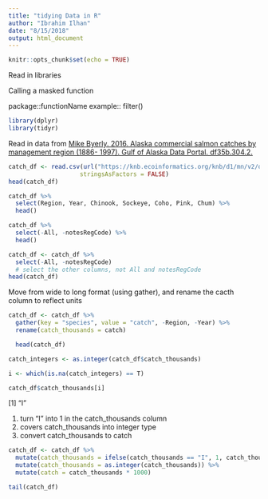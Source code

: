 ```yaml
---
title: "tidying Data in R"
author: "Ibrahim Ilhan"
date: "8/15/2018"
output: html_document
---
```


```r
knitr::opts_chunk$set(echo = TRUE)
```
Read in libraries

Calling a masked function

package::functionName
example:: filter()


```r
library(dplyr)
library(tidyr)
```
Read in data from [Mike Byerly. 2016. Alaska commercial salmon catches by management region (1886- 1997). Gulf of Alaska Data Portal. df35b.304.2.](https://knb.ecoinformatics.org/#view/df35b.304.2)

```r
catch_df <- read.csv(url("https://knb.ecoinformatics.org/knb/d1/mn/v2/object/df35b.302.1", method = "libcurl"),
                    stringsAsFactors = FALSE)
head(catch_df)
```


```r
catch_df %>% 
  select(Region, Year, Chinook, Sockeye, Coho, Pink, Chum) %>% 
  head()
```

```r
catch_df %>% 
  select(-All, -notesRegCode) %>% 
  head()
```

```r
catch_df <- catch_df %>% 
  select(-All, -notesRegCode)
  # select the other columns, not All and notesRegCode
head(catch_df)
```
Move from wide to long format (using gather), and rename the cacth column to reflect units

```r
catch_df <- catch_df %>% 
  gather(key = "species", value = "catch", -Region, -Year) %>% 
  rename(catch_thousands = catch)

  head(catch_df)
```
```r
catch_integers <- as.integer(catch_df$catch_thousands)

i <- which(is.na(catch_integers) == T)

catch_df$catch_thousands[i]
```
[1] "I"

1) turn "I" into 1 in the catch_thousands column
2) covers catch_thousands into integer type
3) convert catch_thousands to catch

```r
catch_df <- catch_df %>%
  mutate(catch_thousands = ifelse(catch_thousands == "I", 1, catch_thousands)) %>% 
  mutate(catch_thousands = as.integer(catch_thousands)) %>% 
  mutate(catch = catch_thousands * 1000)

tail(catch_df)

```


